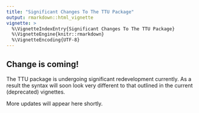 ```yaml
---
title: "Significant Changes To The TTU Package"
output: rmarkdown::html_vignette
vignette: >
  %\VignetteIndexEntry{Significant Changes To The TTU Package}
  %\VignetteEngine{knitr::rmarkdown}
  %\VignetteEncoding{UTF-8}
---
```


## Change is coming!

The TTU package is undergoing significant redevelopment currently. As a result the syntax will soon look very different to that outlined in the current (deprecated) vignettes.

More updates will appear here shortly.
